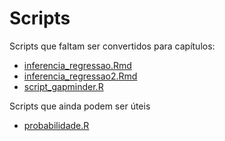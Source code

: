 # Scripts

Scripts que faltam ser convertidos para capítulos:

- [inferencia_regressao.Rmd](scripts/inferencia_regressao.Rmd)
- [inferencia_regressao2.Rmd](scripts/inferencia_regressao2.Rmd)
- [script_gapminder.R](scripts/script_gapminder.R)

Scripts que ainda podem ser úteis

- [probabilidade.R](scripts/probabilidade.R)
